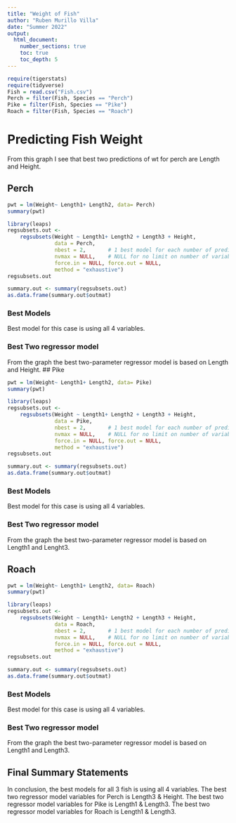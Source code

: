 ```yaml
---
title: "Weight of Fish"
author: "Ruben Murillo Villa"
date: "Summer 2022"  
output: 
  html_document:
    number_sections: true
    toc: true
    toc_depth: 5
---
```



```r
require(tigerstats)
require(tidyverse)
Fish = read.csv("Fish.csv")
Perch = filter(Fish, Species == "Perch")
Pike = filter(Fish, Species == "Pike")
Roach = filter(Fish, Species == "Roach")
```

# Predicting Fish Weight

From this graph I see that best two predictions of wt for perch are Length and Height. 

## Perch
```r
pwt = lm(Weight~ Length1+ Length2, data= Perch)
summary(pwt)
```

```r
library(leaps)
regsubsets.out <-
    regsubsets(Weight ~ Length1+ Length2 + Length3 + Height,
               data = Perch,
               nbest = 2,       # 1 best model for each number of predictors
               nvmax = NULL,    # NULL for no limit on number of variables
               force.in = NULL, force.out = NULL,
               method = "exhaustive")
regsubsets.out
```

```r
summary.out <- summary(regsubsets.out)
as.data.frame(summary.out$outmat)
```

### Best Models
Best model for this case is using all 4 variables. 

### Best Two regressor model

From the graph the best two-parameter regressor model is based on Length and Height. 
## Pike

```r
pwt = lm(Weight~ Length1+ Length2, data= Pike)
summary(pwt)
```

```r
library(leaps)
regsubsets.out <-
    regsubsets(Weight ~ Length1+ Length2 + Length3 + Height,
               data = Pike,
               nbest = 2,       # 1 best model for each number of predictors
               nvmax = NULL,    # NULL for no limit on number of variables
               force.in = NULL, force.out = NULL,
               method = "exhaustive")
regsubsets.out
```

```r
summary.out <- summary(regsubsets.out)
as.data.frame(summary.out$outmat)
```

### Best Models
Best model for this case is using all 4 variables. 

### Best Two regressor model

From the graph the best two-parameter regressor model is based on Length1 and Lenght3. 

## Roach

```r
pwt = lm(Weight~ Length1+ Length2, data= Roach)
summary(pwt)
```

```r
library(leaps)
regsubsets.out <-
    regsubsets(Weight ~ Length1+ Length2 + Length3 + Height,
               data = Roach,
               nbest = 2,       # 1 best model for each number of predictors
               nvmax = NULL,    # NULL for no limit on number of variables
               force.in = NULL, force.out = NULL,
               method = "exhaustive")
regsubsets.out
```

```r
summary.out <- summary(regsubsets.out)
as.data.frame(summary.out$outmat)
```

### Best Models
Best model for this case is using all 4 variables. 

### Best Two regressor model

From the graph the best two-parameter regressor model is based on Length1 and Length3.

## Final Summary Statements
In conclusion, the best models for all 3 fish is using all 4 variables. The best two regressor model variables for Perch is Length3 & Height. The best two regressor model variables for Pike is Length1 & Length3. The best two regressor model variables for Roach is Length1 & Length3.